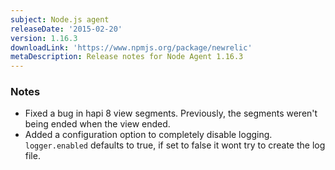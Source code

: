 ```yaml
---
subject: Node.js agent
releaseDate: '2015-02-20'
version: 1.16.3
downloadLink: 'https://www.npmjs.org/package/newrelic'
metaDescription: Release notes for Node Agent 1.16.3
---
```


### Notes

* Fixed a bug in hapi 8 view segments. Previously, the segments weren't being ended when the view ended.
* Added a configuration option to completely disable logging. `logger.enabled` defaults to true, if set to false it wont try to create the log file.
